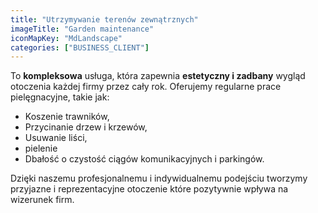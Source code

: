 ```yaml
---
title: "Utrzymywanie terenów zewnątrznych"
imageTitle: "Garden maintenance"
iconMapKey: "MdLandscape"
categories: ["BUSINESS_CLIENT"]
---
```


To **kompleksowa** usługa, która zapewnia **estetyczny i&nbsp;zadbany** wygląd otoczenia każdej firmy przez cały rok. Oferujemy regularne prace pielęgnacyjne, takie jak:

- Koszenie trawników,
- Przycinanie drzew i krzewów,
- Usuwanie liści,
- pielenie
- Dbałość o&nbsp;czystość ciągów komunikacyjnych i parkingów.

Dzięki naszemu profesjonalnemu i&nbsp;indywidualnemu podejściu tworzymy przyjazne i&nbsp;reprezentacyjne otoczenie które pozytywnie wpływa na wizerunek firm.
